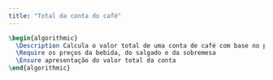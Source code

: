 ```yaml
---
title: "Total da conta do café"
---
```


```latex {.pseudocode}
\begin{algorithmic}
  \Description Calcula o valor total de uma conta de café com base no preço de três itens consumidos.
  \Require os preços da bebida, do salgado e da sobremesa
  \Ensure apresentação do valor total da conta
\end{algorithmic}
```
